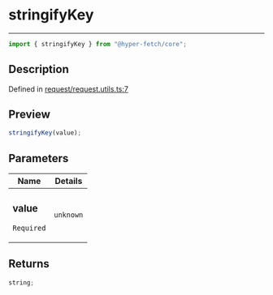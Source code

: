 # stringifyKey

<div class="api-docs__separator" data-reactroot="">

---

</div><div class="api-docs__import" data-reactroot="">

```ts
import { stringifyKey } from "@hyper-fetch/core";
```

</div><div class="api-docs__section">

## Description

</div><div class="api-docs__description"><span class="api-docs__do-not-parse">

</span></div><p class="api-docs__definition">

Defined in
[request/request.utils.ts:7](https://github.com/BetterTyped/hyper-fetch/blob/c3e2c45/packages/core/src/request/request.utils.ts#L7)

</p><div class="api-docs__section">

## Preview

</div><div class="api-docs__preview fn">

```ts
stringifyKey(value);
```

</div><div class="api-docs__section">

## Parameters

</div>
<div class="api-docs__parameters">
<table>
<thead><tr><th>Name</th><th>Details</th></tr></thead>
<tbody><tr param-data="value"><td class="api-docs__param-name required">

### value

`Required`

</td><td class="api-docs__param-type">

`unknown`

</td></tr></tbody></table></div><div class="api-docs__section">

## Returns

</div><div class="api-docs__returns">

```ts
string;
```

</div>
